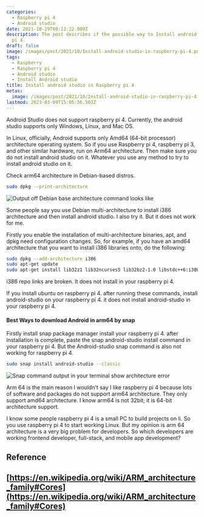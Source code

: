 ```yaml
---
categories:
  - Raspberry pi 4
  - Android studio
date: 2021-10-29T08:13:22.000Z
description: The post describes if the possible way to Install android studio in raspberry
  pi 4.
draft: false
image: /images/post/2021/10/Install-android-studio-in-raspberry-pi-4.png
tags:
  - Raspberry
  - Raspberry pi 4
  - Android studio
  - Install Android studio
title: Install android studio in Raspberry pi 4
metas:
  image: /images/post/2021/10/Install-android-studio-in-raspberry-pi-4.png
lastmod: 2023-03-09T15:05:56.503Z
---
```


Android Studio does not support raspberry pi 4. Currently, the android studio
supports only Windows, Linux, and Mac OS.

In Linux, officially, Android supports only Amd64 (64-bit processor)
architecture operating system. So if you use Raspberry pi 4, raspberry pi 3,
and other similar hardware, run on Arm64 architecture. Then make sure you do not
install android studio on it. Whatever you use any method to try to install
android studio on it.

Check arm64 architecture in Debian-based distros.

```bash
sudo dpkg --print-architecture
```

![Output off Debian base architecture command looks like](/images/post/2021/10/carbon.png "Output off Debian base architecture command looks like")

Some people say you use Debian multi-architecture to install i386 architecture
and then install android studio. I also try it. But it does not work for me.

Firstly you enable the installation of multi-architecture binaries, apt, and
dpkg need configuration changes. So, for example, if you have an amd64
architecture that you want to install i386 libraries onto, do the following:

```bash
sudo dpkg --add-architecture i386
sudo apt-get update
sudo apt-get install lib32z1 lib32ncurses5 lib32bz2-1.0 libstdc++6:i386 libfontconfig1:i386 libxext6:i386 libxrender1:i386 libgstreamer-plugins-base0.10-0:i386
```

i386 repo links are broken. It does not install in your raspberry pi 4.

If you install ubuntu on raspberry pi 4. after running these commands, install
android-studio on your raspberry pi 4. it does not install android-studio in
your raspberry pi 4.

#### Best Ways to download Android in arm64 by snap

Firstly install snap package manager install your raspberry pi 4. after
installation is complete, paste the snap android-studio install command in your
raspberry pi 4. But the Android-studio snap command is also not working for
raspberry pi 4.

```bash
sudo snap install android-studio --classic
```

![Snap command output in your terminal show architecture error](/images/post/2021/10/install-android-studio-on-raspberry-pi-4.png "Snap command output in your terminal show architecture error")

Arm 64 is the main reason I wouldn't say I like raspberry pi 4 because lots of
software and packages do not support arm64 architecture. They only support amd64
architecture. I know arm64 is not 32bit; it is 64-bit architecture support.

I know some people raspberry pi 4 is a small PC to build projects on li. So you
use raspberry pi 4 to start working Linux. But my opinion is arm 64 architecture
is a very big problem for developers. So which developers are working frontend
developer, full-stack, and mobile app development?

## Reference

## [https://en.wikipedia.org/wiki/ARM_architecture_family#Cores](https://en.wikipedia.org/wiki/ARM_architecture_family#Cores)

